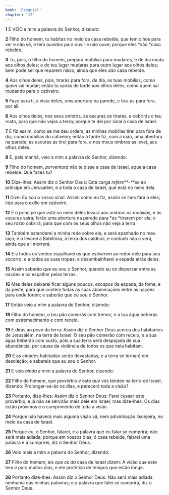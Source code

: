 ```yaml
---
book: 'Ezequiel'
chapter: '12'
---
```


**1** E VEIO a mim a palavra do Senhor, dizendo:

**2** Filho do homem, tu habitas no meio da casa rebelde, que tem olhos para ver e não vê, e tem ouvidos para ouvir e não ouve; porque eles *são *casa rebelde.

**3** Tu, pois, ó filho do homem, prepara mobílias para mudares, e de dia muda aos olhos deles; e do teu lugar mudarás para outro lugar aos olhos deles; bem pode ser que reparem nisso, ainda que eles _são_ casa rebelde.

**4** Aos olhos deles, pois, tirarás para fora, de dia, as tuas mobílias, como _quem_ vai mudar; então tu sairás de tarde aos olhos deles, como quem sai mudando para o cativeiro.

**5** Faze para ti, à vista deles, uma abertura na parede, e tira-as para fora, por ali.

**6** Aos olhos deles, nos seus ombros, às escuras _as_ tirarás, e cobrirás o teu rosto, para que não vejas a terra; porque te dei por sinal à casa de Israel.

**7** E fiz assim, como se me deu ordem; as minhas mobílias tirei para fora de dia, como mobílias do cativeiro; então à tarde fiz, com a mão, uma abertura na parede; às escuras as tirei para fora, e nos meus ombros as levei, aos olhos deles.

**8** E, pela manhã, veio a mim a palavra do Senhor, dizendo:

**9** Filho do homem, _porventura_ não te disse a casa de Israel, aquela casa rebelde: Que fazes tu?

**10** Dize-lhes: Assim diz o Senhor Deus: Esta carga _refere**-**se_ ao príncipe em Jerusalém, e a toda a casa de Israel, que está no meio dela.

**11** Dize: Eu _sou_ o vosso sinal. Assim como eu fiz, assim se lhes fará a eles; irão para o exílio em cativeiro.

**12** E o príncipe que _está_ no meio deles levará aos ombros _as mobílias,_ e às escuras sairá; farão uma abertura na parede para *as *tirarem por ela; o seu rosto cobrirá, para que com os seus olhos não veja a terra.

**13** Também estenderei a minha rede sobre ele, e será apanhado no meu laço; e o levarei à Babilônia, à terra dos caldeus, e _contudo_ não a verá, ainda que ali morrerá.

**14** E a todos os ventos espalharei os que _estiverem_ ao redor dele para seu socorro, e a todas as suas tropas; e desembainharei a espada atrás deles.

**15** Assim saberão que eu sou o Senhor, quando eu os dispersar entre as nações e os espalhar pelas terras.

**16** Mas deles deixarei ficar alguns poucos, _escapos_ da espada, da fome, e da peste, para que contem todas as suas abominações entre as nações para onde forem; e saberão que eu _sou_ o Senhor.

**17** Então veio a mim a palavra do Senhor, dizendo:

**18** Filho do homem, o teu pão comerás com tremor, e a tua água beberás com estremecimento e com receio.

**19** E dirás ao povo da terra: Assim diz o Senhor Deus acerca dos habitantes de Jerusalém, na terra de Israel: O seu pão comerão com receio, e a sua água beberão com susto, pois a sua terra será despojada de sua abundância, por causa da violência de todos os que nela habitam.

**20** E as cidades habitadas serão devastadas, e a terra se tornará em desolação; e sabereis que eu _sou_ o Senhor.

**21** E veio _ainda_ a mim a palavra do Senhor, dizendo:

**22** Filho do homem, que provérbio _é_ este _que_ vós tendes na terra de Israel, dizendo: Prolongar-se-ão os dias, e perecerá toda a visão?

**23** Portanto, dize-lhes: Assim diz o Senhor Deus: Farei cessar este provérbio, e já não se servirão mais dele em Israel; mas dize-lhes: Os dias estão próximos e o cumprimento de toda a visão.

**24** Porque não haverá mais alguma visão vã, nem adivinhação lisonjeira, no meio da casa de Israel.

**25** Porque eu, o Senhor, falarei, e a palavra que eu falar se cumprirá; não será mais adiada; porque em vossos dias, ó casa rebelde, falarei uma palavra e a cumprirei, diz o Senhor Deus.

**26** Veio mais a mim a palavra do Senhor, dizendo:

**27** Filho do homem, eis que _os da_ casa de Israel dizem: A visão que este tem _é_ para muitos dias, e ele profetiza de tempos que estão longe.

**28** Portanto dize-lhes: Assim diz o Senhor Deus: Não será mais adiada nenhuma das minhas palavras; e a palavra que falei se cumprirá, diz o Senhor Deus.
